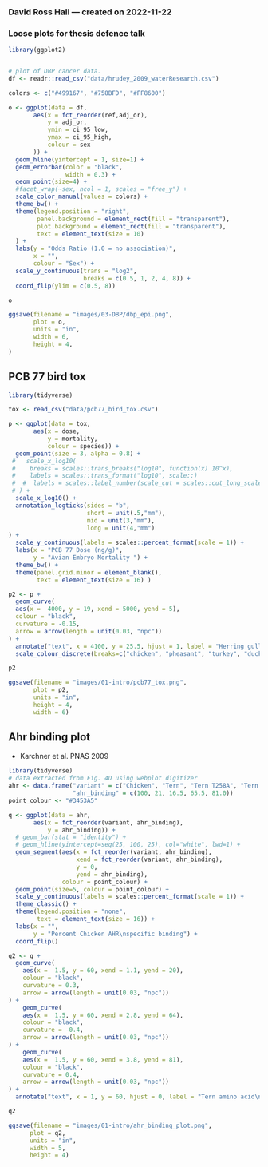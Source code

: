 ### David Ross Hall --- created on 2022-11-22

### Loose plots for thesis defence talk

```r
library(ggplot2)


# plot of DBP cancer data.
df <- readr::read_csv("data/hrudey_2009_waterResearch.csv")

colors <- c("#499167", "#758BFD", "#FF8600")

o <- ggplot(data = df,
       aes(x = fct_reorder(ref,adj_or),
           y = adj_or,
           ymin = ci_95_low,
           ymax = ci_95_high,
           colour = sex
       )) +
  geom_hline(yintercept = 1, size=1) +
  geom_errorbar(color = "black",
                width = 0.3) +
  geom_point(size=4) +
  #facet_wrap(~sex, ncol = 1, scales = "free_y") +
  scale_color_manual(values = colors) +
  theme_bw() +
  theme(legend.position = "right",
        panel.background = element_rect(fill = "transparent"),
        plot.background = element_rect(fill = "transparent"),
        text = element_text(size = 10)
  ) +
  labs(y = "Odds Ratio (1.0 = no association)",
       x = "",
       colour = "Sex") +
  scale_y_continuous(trans = "log2",
                     breaks = c(0.5, 1, 2, 4, 8)) +
  coord_flip(ylim = c(0.5, 8))

o
```

```r

ggsave(filename = "images/03-DBP/dbp_epi.png",
       plot = o,
       units = "in", 
       width = 6,
       height = 4, 
)

```

## PCB 77 bird tox
```r
library(tidyverse)

tox <- read_csv("data/pcb77_bird_tox.csv")

p <- ggplot(data = tox,
       aes(x = dose,
           y = mortality,
           colour = species)) +
  geom_point(size = 3, alpha = 0.8) +
 #   scale_x_log10(
 #    breaks = scales::trans_breaks("log10", function(x) 10^x),
 #    labels = scales::trans_format("log10", scale::)
 #  #  labels = scales::label_number(scale_cut = scales::cut_long_scale())
 # ) +
  scale_x_log10() +
  annotation_logticks(sides = "b",
                      short = unit(.5,"mm"),
                      mid = unit(3,"mm"),
                      long = unit(4,"mm")
) +
  scale_y_continuous(labels = scales::percent_format(scale = 1)) +
  labs(x = "PCB 77 Dose (ng/g)",
       y = "Avian Embryo Mortality ") +
  theme_bw() +
  theme(panel.grid.minor = element_blank(),
        text = element_text(size = 16) )

p2 <- p +
  geom_curve(
  aes(x =  4000, y = 19, xend = 5000, yend = 5),
  colour = "black",
  curvature = -0.15,
  arrow = arrow(length = unit(0.03, "npc"))
) +
  annotate("text", x = 4100, y = 25.5, hjust = 1, label = "Herring gull\n& Duck") +
  scale_colour_discrete(breaks=c("chicken", "pheasant", "turkey", "duck", "herring gull"))

p2
```

```r
ggsave(filename = "images/01-intro/pcb77_tox.png",
       plot = p2, 
       units = "in", 
       height = 4, 
       width = 6)
```

## Ahr binding plot

-   Karchner et al. PNAS 2009

```r
library(tidyverse)
# data extracted from Fig. 4D using webplot digitizer
ahr <- data.frame("variant" = c("Chicken", "Tern", "Tern T258A", "Tern V3251I", "Tern A381S"),
                  "ahr_binding" = c(100, 21, 16.5, 65.5, 81.0))
point_colour <- "#3453A5"

q <- ggplot(data = ahr, 
       aes(x = fct_reorder(variant, ahr_binding), 
           y = ahr_binding)) +
  # geom_bar(stat = "identity") +
  # geom_hline(yintercept=seq(25, 100, 25), col="white", lwd=1) +
  geom_segment(aes(x = fct_reorder(variant, ahr_binding), 
                   xend = fct_reorder(variant, ahr_binding),
                   y = 0, 
                   yend = ahr_binding),
               colour = point_colour) +
  geom_point(size=5, colour = point_colour) +
  scale_y_continuous(labels = scales::percent_format(scale = 1)) +
  theme_classic() +
  theme(legend.position = "none",
        text = element_text(size = 16)) +
  labs(x = "",
       y = "Percent Chicken AHR\nspecific binding") +
  coord_flip()

q2 <- q +
  geom_curve(
    aes(x =  1.5, y = 60, xend = 1.1, yend = 20),
    colour = "black",
    curvature = 0.3,
    arrow = arrow(length = unit(0.03, "npc"))
) +
    geom_curve(
    aes(x =  1.5, y = 60, xend = 2.8, yend = 64),
    colour = "black",
    curvature = -0.4,
    arrow = arrow(length = unit(0.03, "npc"))
) +
    geom_curve(
    aes(x =  1.5, y = 60, xend = 3.8, yend = 81),
    colour = "black",
    curvature = 0.4,
    arrow = arrow(length = unit(0.03, "npc"))
) +
  annotate("text", x = 1, y = 60, hjust = 0, label = "Tern amino acid\nchanged to\nchicken counterpart") 

q2
```
```r

ggsave(filename = "images/01-intro/ahr_binding_plot.png",
      plot = q2, 
      units = "in", 
      width = 5, 
      height = 4)

```
